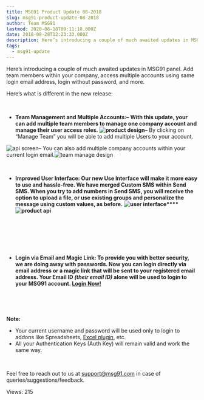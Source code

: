 ```yaml
---
title: MSG91 Product Update 08-2018
slug: msg91-product-update-08-2018
author: Team MSG91
lastmod: 2020-08-18T09:11:18.000Z
date: 2018-08-28T12:23:33.000Z
description: Here’s introducing a couple of much awaited updates in MSG91 panel. Add team members within your company, access multiple accounts using same login email address, login without password, and more.
tags:
  - msg91-update
---
```


Here’s introducing a couple of much awaited updates in MSG91 panel. Add team members within your company, access multiple accounts using same login email address, login without password, and more.


Here’s what is different in the new release:


 


* ****Team Management and Multiple Accounts:******– With this update, your can add multiple team members to manage one company account and manage their user access roles.** **![product design](https://images-msg91.s3.ap-south-1.amazonaws.com/content/images/wordpress/2018/08/Screen-Shot-2018-08-28-at-5.30.25-PM.png)**– By clicking on “Manage Team” you will be able to add multiple Users to your account.  

![api screen](https://images-msg91.s3.ap-south-1.amazonaws.com/content/images/wordpress/2018/08/Screen-Shot-2018-08-29-at-2.06.15-PM.png)– You can also add multiple company accounts within your current login email.![team manage design](https://images-msg91.s3.ap-south-1.amazonaws.com/content/images/wordpress/2018/08/Screen-Shot-2018-08-28-at-5.31.06-PM.png)


 


* **Improved User Interface: Our new Use Interface will make it more easy to use and hassle-free. We have merged Custom SMS within Send SMS. When you try to add numbers in Send SMS, you will receive the option to upload a file, or use existing groups and personalize the message using custom values, as before.** **![user interface](https://images-msg91.s3.ap-south-1.amazonaws.com/content/images/wordpress/2018/08/Screen-Shot-2018-08-28-at-5.47.48-PM-1024x567.png)****![product api](https://images-msg91.s3.ap-south-1.amazonaws.com/content/images/wordpress/2018/08/Screen-Shot-2018-08-28-at-5.48.34-PM-1024x484.png)**


 


 


 


* **Login via Email and Magic Link: To provide you with better security, we are doing away with passwords. Now you can login directly via email address or a magic link that will be sent to your registered email address. Your Email ID *(their email ID)* alone will be used to login to your MSG91 account. [Login Now!](https://control.msg91.com/signin/)**


 


 


**Note:**


* Your current username and password will be used only to login to addons like Spreadsheets, [Excel plugin](https://msg91.com/sms-for-spreadsheets/), etc.
* All your Authentication Keys (Auth Key) will remain valid and work the same way.


 


Feel free to reach out to us at support@msg91.com in case of queries/suggestions/feedback.


 Views: 215


